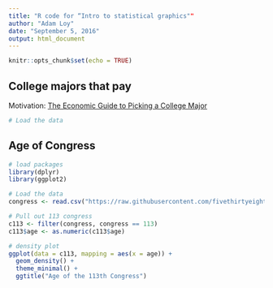 ```yaml
---
title: "R code for “Intro to statistical graphics""
author: "Adam Loy"
date: "September 5, 2016"
output: html_document
---
```


```r
knitr::opts_chunk$set(echo = TRUE)
```

## College majors that pay

Motivation: [The Economic Guide to Picking a College Major](http://fivethirtyeight.com/features/the-economic-guide-to-picking-a-college-major/)

```r
# Load the data

```

## Age of Congress

```r
# load packages
library(dplyr)
library(ggplot2)

# Load the data
congress <- read.csv("https://raw.githubusercontent.com/fivethirtyeight/data/master/congress-age/congress-terms.csv", na.strings = "", as.is = TRUE)

# Pull out 113 congress
c113 <- filter(congress, congress == 113)
c113$age <- as.numeric(c113$age)

# density plot
ggplot(data = c113, mapping = aes(x = age)) +
  geom_density() + 
  theme_minimal() +
  ggtitle("Age of the 113th Congress")

```

